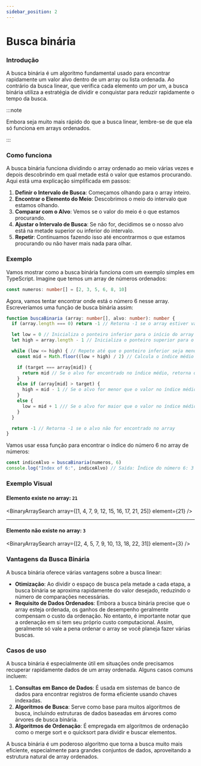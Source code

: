 ```yaml
---
sidebar_position: 2
---
```



# Busca binária

### Introdução

A busca binária é um algoritmo fundamental usado para encontrar rapidamente um valor alvo dentro de um array ou
lista ordenada. Ao contrário da busca linear, que verifica cada elemento um por um, a busca binária utiliza a
estratégia de dividir e conquistar para reduzir rapidamente o tempo da busca.

:::note

Embora seja muito mais rápido do que a busca linear, lembre-se de que ela só funciona em arrays ordenados.

:::

### Como funciona

A busca binária funciona dividindo o array ordenado ao meio várias vezes e depois descobrindo em qual metade está o
valor que estamos procurando. Aqui está uma explicação simplificada em passos:

1. **Definir o Intervalo de Busca**: Começamos olhando para o array inteiro.
2. **Encontrar o Elemento do Meio**: Descobrimos o meio do intervalo que estamos olhando.
3. **Comparar com o Alvo**: Vemos se o valor do meio é o que estamos procurando.
4. **Ajustar o Intervalo de Busca**: Se não for, decidimos se o nosso alvo está na metade superior ou inferior do intervalo.
5. **Repetir**: Continuamos fazendo isso até encontrarmos o que estamos procurando ou não haver mais nada para olhar.

### Exemplo

Vamos mostrar como a busca binária funciona com um exemplo simples em TypeScript. Imagine que temos um array de
números ordenados:

```typescript
const numeros: number[] = [2, 3, 5, 6, 8, 10]
```

Agora, vamos tentar encontrar onde está o número 6 nesse array. Escreveríamos uma função de busca binária assim:

```typescript
function buscaBinaria (array: number[], alvo: number): number {
  if (array.length === 0) return -1 // Retorna -1 se o array estiver vazio

  let low = 0 // Inicializa o ponteiro inferior para o início do array
  let high = array.length - 1 // Inicializa o ponteiro superior para o final do array

  while (low <= high) { // Repete até que o ponteiro inferior seja menor ou igual ao ponteiro superior
    const mid = Math.floor((low + high) / 2) // Calcula o índice médio do array

    if (target === array[mid]) {
      return mid // Se o alvo for encontrado no índice médio, retorna o índice
    }
    else if (array[mid] > target) {
      high = mid - 1 // Se o alvo for menor que o valor no índice médio, move o ponteiro superior para mid - 1
    }
    else {
      low = mid + 1 /// Se o alvo for maior que o valor no índice médio, move o ponteiro inferior para mid + 1
    }
  }

  return -1 // Retorna -1 se o alvo não for encontrado no array
}
```

Vamos usar essa função para encontrar o índice do número 6 no array de números:

```typescript
const indiceAlvo = buscaBinaria(numeros, 6)
console.log("Index of 6:", indiceAlvo) // Saída: Índice do número 6: 3
```

### Exemplo Visual

#### Elemento existe no array: `21`

<BinaryArraySearch array={[1, 4, 7, 9, 12, 15, 16, 17, 21, 25]} element={21} />

<hr />

#### Elemento não existe no array: `3`

<BinaryArraySearch array={[2, 4, 5, 7, 9, 10, 13, 18, 22, 31]} element={3} />

### Vantagens da Busca Binária

A busca binária oferece várias vantagens sobre a busca linear:

- **Otimização**: Ao dividir o espaço de busca pela metade a cada etapa, a busca binária se aproxima rapidamente do
valor desejado, reduzindo o número de comparações necessárias.
- **Requisito de Dados Ordenados**: Embora a busca binária precise que o array esteja ordenada, os ganhos de desempenho
geralmente compensam o custo da ordenação. No entanto, é importante notar que a ordenação em si tem seu próprio custo
computacional. Assim, geralmente só vale a pena ordenar o array se você planeja fazer várias buscas.

### Casos de uso

A busca binária é especialmente útil em situações onde precisamos recuperar rapidamente dados de um array ordenada.
Alguns casos comuns incluem:

1. **Consultas em Banco de Dados**: É usada em sistemas de banco de dados para encontrar registros de forma eficiente
usando chaves indexadas.
2. **Algoritmos de Busca**: Serve como base para muitos algoritmos de busca, incluindo estruturas de dados baseadas em
árvores como árvores de busca binária.
3. **Algoritmos de Ordenação**: É empregada em algoritmos de ordenação como o merge sort e o quicksort para dividir e
buscar elementos.

A busca binária é um poderoso algoritmo que torna a busca muito mais eficiente, especialmente para grandes conjuntos de
dados, aproveitando a estrutura natural de array ordenados.
